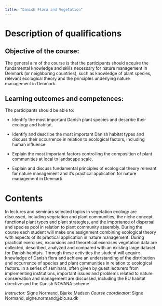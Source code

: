 ```yaml
---
title: "Danish Flora and Vegetation"
---
```


# Description of qualifications

## Objective of the course:

The general aim of the course is that the participants should acquire the fundamental knowledge and skills necessary for nature management in Denmark (or neighboring countries), such as knowledge of plant species, relevant ecological theory and the principles underlying nature management in Denmark.

## Learning outcomes and competences:

The participants should be able to:

* Identify the most important Danish plant species and describe their ecology and habitat.

* Identify and describe the most important Danish habitat types and discuss their occurrence in relation to ecological factors, including human influence.

* Explain the most important factors controlling the composition of plant communities at local to landscape scale.

* Explain and discuss fundamental principles of ecological theory relevant for nature management and it’s practical application for nature management in Denmark.

# Contents

In lectures and seminars selected topics in vegetation ecology are discussed, including vegetation and plant communities, the niche concept, functional plant types and plant strategies, and the importance of dispersal and species pool in relation to plant community assembly. During the course each student will make one assignment combining ecological theory with aspects of its practical application in nature management. During practical exercises, excursions and theoretical exercises vegetation data are collected, described, analyzed and compared with an existing large dataset for Danish habitats. Through these activities the student will acquire knowledge of Danish flora and achieve an understanding of the distribution and occurrence of species and plant communities in relation to ecological factors. In a series of seminars, often given by guest lecturers from implementing institutions, important issues and problems related to nature conservation and management are discussed, including the EU habitat directive and the Danish NOVANA scheme.

*Instructor:* Signe Normand, Bjarke Madsen 
*Course coordinator:* Signe Normand, signe.normand@bio.au.dk
